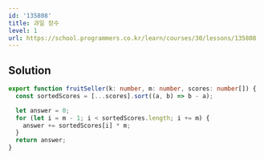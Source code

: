 ```yaml
---
id: '135808'
title: 과일 장수
level: 1
url: https://school.programmers.co.kr/learn/courses/30/lessons/135808
---
```


## Solution

```typescript filename="solution.ts" copy
export function fruitSeller(k: number, m: number, scores: number[]) {
  const sortedScores = [...scores].sort((a, b) => b - a);

  let answer = 0;
  for (let i = m - 1; i < sortedScores.length; i += m) {
    answer += sortedScores[i] * m;
  }
  return answer;
}
```

